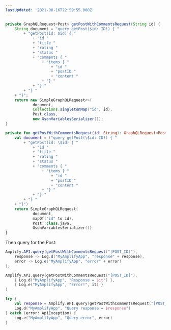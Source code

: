 ```yaml
---
lastUpdated: '2021-08-16T22:59:55.000Z'
---
```

<BlockSwitcher>
<Block name="Java">

```java
private GraphQLRequest<Post> getPostWithCommentsRequest(String id) {
    String document = "query getPost($id: ID!) { "
        + "getPost(id: $id) { "
            + "id "
            + "title "
            + "rating "
            + "status "
            + "comments { "
                + "items { "
                    + "id "
                    + "postID "
                    + "content "
                + "} "
            + "} "
        + "} "
    + "}";
    return new SimpleGraphQLRequest<>(
            document,
            Collections.singletonMap("id", id),
            Post.class,
            new GsonVariablesSerializer());
}
```

</Block>
<Block name="Kotlin">

```kotlin
private fun getPostWithCommentsRequest(id: String): GraphQLRequest<Post> {
    val document = ("query getPost(\$id: ID!) { "
        + "getPost(id: \$id) { "
            + "id "
            + "title "
            + "rating "
            + "status "
            + "comments { "
                + "items { "
                    + "id "
                    + "postID "
                    + "content "
                + "} "
            + "} "
        + "} "
    + "}")
    return SimpleGraphQLRequest(
            document,
            mapOf("id" to id),
            Post::class.java,
            GsonVariablesSerializer())
}
```

</Block>
</BlockSwitcher>

Then query for the Post:

<BlockSwitcher>
<Block name="Java">

```java
Amplify.API.query(getPostWithCommentsRequest("[POST_ID]"),
    response -> Log.d("MyAmplifyApp", "response" + response),
    error -> Log.e("MyAmplifyApp", "error" + error)
);
```

</Block>
<Block name="Kotlin - Callbacks">

```kotlin
Amplify.API.query(getPostWithCommentsRequest("[POST_ID]"),
    { Log.d("MyAmplifyApp", "Response = $it") },
    { Log.e("MyAmplifyApp", "Error!", it) }
)
```

</Block>
<Block name="Kotlin - Coroutines (Beta)">

```kotlin
try {
    val response = Amplify.API.query(getPostWithCommentsRequest("[POST_ID]"))
    Log.d("MyAmplifyApp", "Query response = $response")
} catch (error: ApiException) {
    Log.e("MyAmplifyApp", "Query error", error)
}
```

</Block>
</BlockSwitcher>
